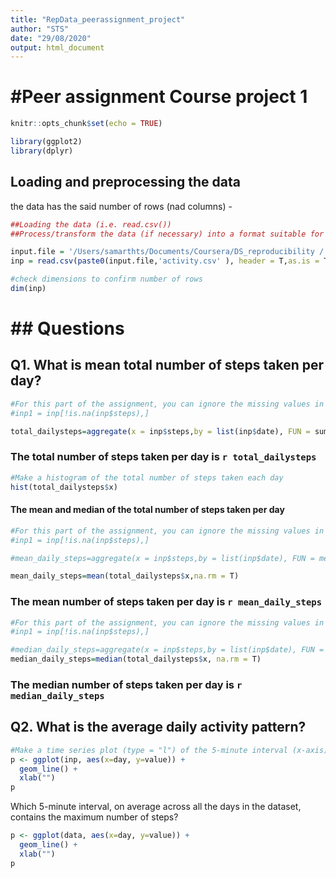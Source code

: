 ```yaml
---
title: "RepData_peerassignment_project"
author: "STS"
date: "29/08/2020"
output: html_document
---
```


#Peer assignment Course project 1 
=================================
```r
knitr::opts_chunk$set(echo = TRUE)

library(ggplot2)
library(dplyr)

```


## Loading and preprocessing the data

the data has the said number of rows (nad columns) - 

```r
##Loading the data (i.e. read.csv())
##Process/transform the data (if necessary) into a format suitable for your analysis

input.file = '/Users/samarthts/Documents/Coursera/DS_reproducibility /'
inp = read.csv(paste0(input.file,'activity.csv' ), header = T,as.is = T)

#check dimensions to confirm number of rows
dim(inp)
```

## Questions
============

## Q1. What is mean total number of steps taken per day?


```r
#For this part of the assignment, you can ignore the missing values in the dataset.
#inp1 = inp[!is.na(inp$steps),]

total_dailysteps=aggregate(x = inp$steps,by = list(inp$date), FUN = sum)


```

### The total number of steps taken per day is `r total_dailysteps` 


```r
#Make a histogram of the total number of steps taken each day
hist(total_dailysteps$x)
```


#### The mean and median of the total number of steps taken per day


```r
#For this part of the assignment, you can ignore the missing values in the dataset.
#inp1 = inp[!is.na(inp$steps),]

#mean_daily_steps=aggregate(x = inp$steps,by = list(inp$date), FUN = mean)

mean_daily_steps=mean(total_dailysteps$x,na.rm = T)

```

### The mean number of steps taken per day is `r mean_daily_steps` 


```r
#For this part of the assignment, you can ignore the missing values in the dataset.
#inp1 = inp[!is.na(inp$steps),]

#median_daily_steps=aggregate(x = inp$steps,by = list(inp$date), FUN = mean)
median_daily_steps=median(total_dailysteps$x, na.rm = T)

```

### The median number of steps taken per day is `r median_daily_steps` 


## Q2. What is the average daily activity pattern?

```r
#Make a time series plot (type = "l") of the 5-minute interval (x-axis) and the average number of steps taken, averaged across all days (y-axis)
p <- ggplot(inp, aes(x=day, y=value)) +
  geom_line() + 
  xlab("")
p

```

Which 5-minute interval, on average across all the days in the dataset, contains the maximum number of steps?

```r
p <- ggplot(data, aes(x=day, y=value)) +
  geom_line() + 
  xlab("")
p
```

